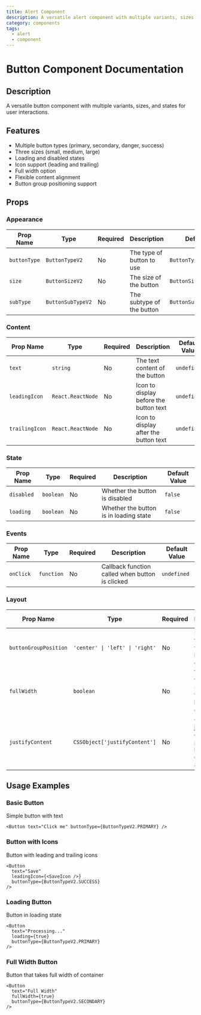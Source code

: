```yaml
---
title: Alert Component
description: A versatile alert component with multiple variants, sizes, and states for user interactions.
category: components
tags:
  - alert
  - component
---
```



# Button Component Documentation

## Description
A versatile button component with multiple variants, sizes, and states for user interactions.

## Features
- Multiple button types (primary, secondary, danger, success)
- Three sizes (small, medium, large)
- Loading and disabled states
- Icon support (leading and trailing)
- Full width option
- Flexible content alignment
- Button group positioning support

## Props

### Appearance

| Prop Name | Type | Required | Description | Default Value |
|-----------|------|----------|-------------|---------------|
| `buttonType` | `ButtonTypeV2` | No | The type of button to use | `ButtonTypeV2.PRIMARY` |
| `size` | `ButtonSizeV2` | No | The size of the button | `ButtonSizeV2.MEDIUM` |
| `subType` | `ButtonSubTypeV2` | No | The subtype of the button | `ButtonSubTypeV2.DEFAULT` |

### Content

| Prop Name | Type | Required | Description | Default Value |
|-----------|------|----------|-------------|---------------|
| `text` | `string` | No | The text content of the button | `undefined` |
| `leadingIcon` | `React.ReactNode` | No | Icon to display before the button text | `undefined` |
| `trailingIcon` | `React.ReactNode` | No | Icon to display after the button text | `undefined` |

### State

| Prop Name | Type | Required | Description | Default Value |
|-----------|------|----------|-------------|---------------|
| `disabled` | `boolean` | No | Whether the button is disabled | `false` |
| `loading` | `boolean` | No | Whether the button is in loading state | `false` |

### Events

| Prop Name | Type | Required | Description | Default Value |
|-----------|------|----------|-------------|---------------|
| `onClick` | `function` | No | Callback function called when button is clicked | `undefined` |

### Layout

| Prop Name | Type | Required | Description | Default Value |
|-----------|------|----------|-------------|---------------|
| `buttonGroupPosition` | `'center' \| 'left' \| 'right'` | No | Position of the button within a button group | `undefined` |
| `fullWidth` | `boolean` | No | Whether the button should take full width of its container | `false` |
| `justifyContent` | `CSSObject['justifyContent']` | No | CSS justify-content property for button content alignment | `undefined` |

## Usage Examples

### Basic Button
Simple button with text

```tsx
<Button text="Click me" buttonType={ButtonTypeV2.PRIMARY} />
```

### Button with Icons
Button with leading and trailing icons

```tsx
<Button 
  text="Save" 
  leadingIcon={<SaveIcon />} 
  buttonType={ButtonTypeV2.SUCCESS} 
/>
```

### Loading Button
Button in loading state

```tsx
<Button 
  text="Processing..." 
  loading={true}
  buttonType={ButtonTypeV2.PRIMARY} 
/>
```

### Full Width Button
Button that takes full width of container

```tsx
<Button 
  text="Full Width" 
  fullWidth={true}
  buttonType={ButtonTypeV2.SECONDARY} 
/>
```
